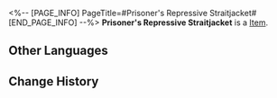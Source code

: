 <%-- [PAGE_INFO]
PageTitle=#Prisoner's Repressive Straitjacket#
[END_PAGE_INFO] --%>
{{Item Infobox
|id          = 41163
|image       = Item Prisoner's Repressive Straitjacket.png
|type        = 
|invCategory = Relics
|rarity      = 3
|effect      = 
|description = A prisoner's garment that restrains dangerous criminals. Its reversed-joint design confines the prisoner's body.
|source1     = [[Cavern of Corrosion: Fyxestroll Garden]]
}}
'''Prisoner's Repressive Straitjacket''' is a [[Item]].

==Other Languages==
{{Other Languages
|en   = Prisoner's Repressive Straitjacket
|zhs  = 系囚的幽闭缚束
|zht  = 繫囚的幽閉縛束
|ja   = 囚人の幽閉拘束衣
|ko   = 죄수의 유폐 포박
|es   = Sujeciones selladas del prisionero
|fr   = Camisole de prisonnier
|ru   = Тугие путы пленника
|th   = Prisoner's Repressive Straitjacket
|vi   = Dây Trói Tù Nhân
|de   = Versiegelte Fesseln der Gefangenen
|id   = Prisoner's Repressive Straitjacket
|pt   = Camisa de Força Repressora do Prisioneiro
}}

==Change History==
{{Change History|1.5}}